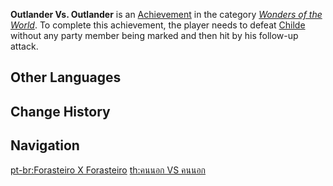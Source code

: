 {{Achievement Infobox
|title        = 
|id           = 82065
|order id     = 2065
|category     = Wonders of the World
|description  = Defeat [[Enter the Golden House|Childe]] without any party member being marked and then hit by his follow-up attack.
|requirements = 
|primogems    = 10
|tracking     = 
|hidden       = 1
|topic        = Enter the Golden House
|type         = Boss
}}
'''Outlander Vs. Outlander''' is an [[Achievement]] in the category ''[[Wonders of the World]]''. To complete this achievement, the player needs to defeat [[Enter the Golden House|Childe]] without any party member being marked and then hit by his follow-up attack.
<!--
==Trivia==

==Video Guides==
{{EVT
|video1   = 
|caption1 = 
}}
-->
==Other Languages==
{{Other Languages
|en      = Outlander Vs. Outlander
|zhs     = 异邦人与异邦人
|zhs_rm  = Yìbāng-rén yǔ Yìbāng-rén
|zht     = 異邦人與異邦人
|zht_rm  = Yìbāng-rén yǔ Yìbāng-rén
|zh_tl   = Foreigner and Foreigner
|ja      = 異邦人と異邦人
|ja_rm   = Ihoujin to Ihoujin
|ja_tl   = A Foreigner and a Foreigner
|ko      = 이방인과 이방인
|ko_rm   = Ibang'ingwa Ibang'in
|ko_tl   = A Foreigner and a Foreigner
|es      = Forastero vs. forastero
|es_tl   = Outsider vs. Outsider
|fr      = Entre étrangers
|fr_tl   = Between Foreigners
|ru      = Чужак против чужака
|ru_tl   = The Foreigner Against the Foreigner
|th      = คนนอก VS คนนอก
|th_rm   = Khon-nok VS Khon-nok
|th_tl   = 
|vi      = Lữ Khách Phương Xa và Lữ Khách Phương Xa
|vi_tl   = 
|de      = Der Fremde gegen den Fremden
|de_tl   = The Foreigner Against the Foreigner
|id      = Outlander Vs Outlander
|pt      = Forasteiro X Forasteiro
|pt_tl   = 
|tr      = Yabancı, Yabancıya Karşı
|tr_tl   = 
|it      = Duello tra stranieri
|it_tl   = 
}}

==Change History==
{{Change History|1.1}}
<!--
==References==
{{Reflist}}
-->
==Navigation==
{{Achievement Navbox|Wonders of the World|Boss}}

[[pt-br:Forasteiro X Forasteiro]]
[[th:คนนอก VS คนนอก]]